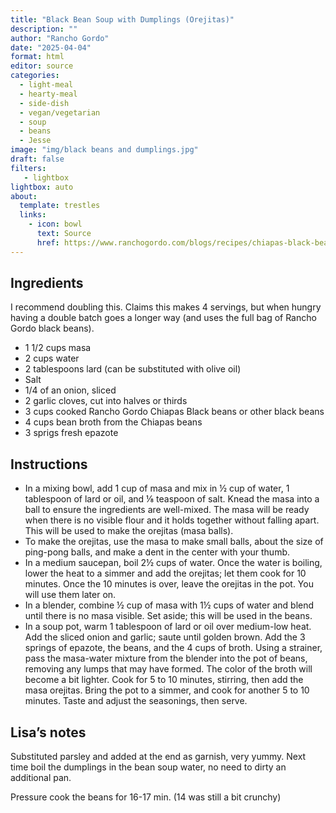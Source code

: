 ```yaml
---
title: "Black Bean Soup with Dumplings (Orejitas)"
description: ""
author: "Rancho Gordo"
date: "2025-04-04"
format: html
editor: source
categories:
  - light-meal
  - hearty-meal
  - side-dish
  - vegan/vegetarian
  - soup
  - beans
  - Jesse
image: "img/black beans and dumplings.jpg"
draft: false
filters:
   - lightbox
lightbox: auto
about:
  template: trestles
  links:
    - icon: bowl
      text: Source
      href: https://www.ranchogordo.com/blogs/recipes/chiapas-black-bean-soup-with-masa-dumplings
---
```


## Ingredients

I recommend doubling this. Claims this makes 4 servings, but when hungry having a double batch goes a longer way (and uses the full bag of Rancho Gordo black beans). 

- 1 1/2 cups masa
- 2 cups water
- 2 tablespoons lard (can be substituted with olive oil)
- Salt
- 1/4 of an onion, sliced
- 2 garlic cloves, cut into halves or thirds
- 3 cups cooked Rancho Gordo Chiapas Black beans or other black beans
- 4 cups bean broth from the Chiapas beans
- 3 sprigs fresh epazote 


## Instructions

- In a mixing bowl, add 1 cup of masa and mix in ½ cup of water, 1 tablespoon of lard or oil, and ⅛ teaspoon of salt. Knead the masa into a ball to ensure the ingredients are well-mixed. The masa will be ready when there is no visible flour and it holds together without falling apart. This will be used to make the orejitas (masa balls).
- To make the orejitas, use the masa to make small balls, about the size of ping-pong balls, and make a dent in the center with your thumb.
- In a medium saucepan, boil 2½ cups of water. Once the water is boiling, lower the heat to a simmer and add the orejitas; let them cook for 10 minutes. Once the 10 minutes is over, leave the orejitas in the pot. You will use them later on. 
- In a blender, combine ½ cup of masa with 1½ cups of water and blend until there is no masa visible. Set aside; this will be used in the beans.
- In a soup pot, warm 1 tablespoon of lard or oil over medium-low heat. Add the sliced onion and garlic; saute until golden brown. Add the 3 springs of epazote, the beans, and the 4 cups of broth. Using a strainer, pass the masa-water mixture from the blender into the pot of beans, removing any lumps that may have formed. The color of the broth will become a bit lighter. Cook for 5 to 10 minutes, stirring, then add the masa orejitas. Bring the pot to a simmer, and cook for another 5 to 10 minutes. Taste and adjust the seasonings, then serve.

## Lisa's notes

Substituted parsley and added at the end as garnish, very yummy. Next time boil the dumplings in the bean soup water, no need to dirty an additional pan. 

Pressure cook the beans for 16-17 min. (14 was still a bit crunchy)